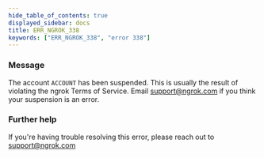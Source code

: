 ```yaml
---
hide_table_of_contents: true
displayed_sidebar: docs
title: ERR_NGROK_338
keywords: ["ERR_NGROK_338", "error 338"]
---
```


### Message

The account `ACCOUNT` has been suspended.
This is usually the result of violating the ngrok Terms of Service.
Email support@ngrok.com if you think your suspension is an error.

### Further help

If you're having trouble resolving this error, please reach out to [support@ngrok.com](mailto:support@ngrok.com?subject=Help%20with%20ERR_NGROK_338)
